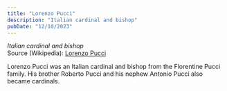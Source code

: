 ```yaml
---
title: "Lorenzo Pucci"
description: "Italian cardinal and bishop"
pubDate: "12/10/2023"
---
```


*Italian cardinal and bishop*  
Source (Wikipedia): [Lorenzo Pucci][1]

Lorenzo Pucci was an Italian cardinal and bishop from the Florentine Pucci family. His brother Roberto Pucci and his nephew Antonio Pucci also became cardinals.

[1]: https://en.wikipedia.org/wiki/Lorenzo_Pucci
